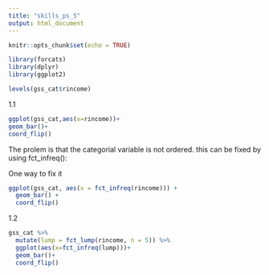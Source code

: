 ```yaml
---
title: "skills_ps_5"
output: html_document
---
```


```r
knitr::opts_chunk$set(echo = TRUE)
```

```r
library(forcats)
library(dplyr)
library(ggplot2)

levels(gss_cat$rincome)
```

1.1



```r

ggplot(gss_cat,aes(x=rincome))+
geom_bar()+
coord_flip()
```

The prolem is that the categorial variable is not ordered.  this can be fixed by using fct_infreq():




One way to fix it 

```r
ggplot(gss_cat, aes(x = fct_infreq(rincome))) + 
  geom_bar() + 
  coord_flip()
```
1.2

  
```r
gss_cat %>%
  mutate(lump = fct_lump(rincome, n = 5)) %>%
  ggplot(aes(x=fct_infreq(lump)))+
  geom_bar()+ 
  coord_flip()
```
